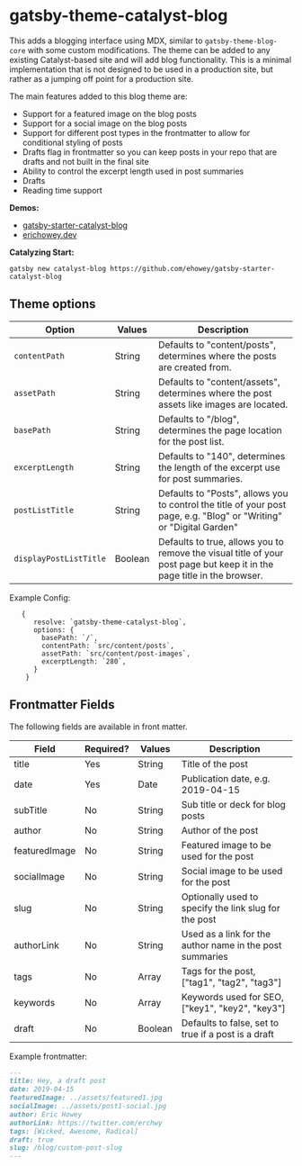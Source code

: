 <SEO
  title="Gatsby-Theme-Catalyst-Blog"
  description="Gatsby Theme Catalyst Blog adds an MDX based blog on top of the core theme. Gatsby Theme Catalyst is an opinionated set of integrated themes and starters to accelerate your next Gatsby project."
/>

# gatsby-theme-catalyst-blog

This adds a blogging interface using MDX, similar to `gatsby-theme-blog-core` with some custom modifications. The theme can be added to any existing Catalyst-based site and will add blog functionality. This is a minimal implementation that is not designed to be used in a production site, but rather as a jumping off point for a production site.

The main features added to this blog theme are:

- Support for a featured image on the blog posts
- Support for a social image on the blog posts
- Support for different post types in the frontmatter to allow for conditional styling of posts
- Drafts flag in frontmatter so you can keep posts in your repo that are drafts and not built in the final site
- Ability to control the excerpt length used in post summaries
- Drafts
- Reading time support

**Demos:**

- [gatsby-starter-catalyst-blog](https://gatsby-starter-catalyst-blog.netlify.app/)
- [erichowey.dev](https://www.erichowey.dev/writing)

**Catalyzing Start:**

`gatsby new catalyst-blog https://github.com/ehowey/gatsby-starter-catalyst-blog`

## Theme options

| Option                 | Values  | Description                                                                                                             |
| ---------------------- | ------- | ----------------------------------------------------------------------------------------------------------------------- |
| `contentPath`          | String  | Defaults to "content/posts", determines where the posts are created from.                                               |
| `assetPath`            | String  | Defaults to "content/assets", determines where the post assets like images are located.                                 |
| `basePath`             | String  | Defaults to "/blog", determines the page location for the post list.                                                    |
| `excerptLength`        | String  | Defaults to "140", determines the length of the excerpt use for post summaries.                                         |
| `postListTitle`        | String  | Defaults to "Posts", allows you to control the title of your post page, e.g. "Blog" or "Writing" or "Digital Garden"    |
| `displayPostListTitle` | Boolean | Defaults to true, allows you to remove the visual title of your post page but keep it in the page title in the browser. |

Example Config:

```
   {
      resolve: `gatsby-theme-catalyst-blog`,
      options: {
        basePath: `/`,
        contentPath: `src/content/posts`,
        assetPath: `src/content/post-images`,
        excerptLength: `280`,
      }
    }
```

## Frontmatter Fields

The following fields are available in front matter.

| Field         | Required? | Values  | Description                                              |
| ------------- | --------- | ------- | -------------------------------------------------------- |
| title         | Yes       | String  | Title of the post                                        |
| date          | Yes       | Date    | Publication date, e.g. 2019-04-15                        |
| subTitle      | No        | String  | Sub title or deck for blog posts                         |
| author        | No        | String  | Author of the post                                       |
| featuredImage | No        | String  | Featured image to be used for the post                   |
| socialImage   | No        | String  | Social image to be used for the post                     |
| slug          | No        | String  | Optionally used to specify the link slug for the post    |
| authorLink    | No        | String  | Used as a link for the author name in the post summaries |
| tags          | No        | Array   | Tags for the post, ["tag1", "tag2", "tag3"]              |
| keywords      | No        | Array   | Keywords used for SEO, ["key1", "key2", "key3"]          |
| draft         | No        | Boolean | Defaults to false, set to true if a post is a draft      |

Example frontmatter:

```md
---
title: Hey, a draft post
date: 2019-04-15
featuredImage: ../assets/featured1.jpg
socialImage: ../assets/post1-social.jpg
author: Eric Howey
authorLink: https://twitter.com/erchwy
tags: [Wicked, Awesome, Radical]
draft: true
slug: /blog/custom-post-slug
---
```
